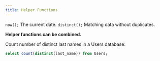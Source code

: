 ```yaml
---
title: Helper Functions
---
```


`now();` The current date.
`distinct();` Matching data without duplicates.

**Helper functions can be combined.**

Count number of distinct last names in a Users database:
```sql 
select count(distinct(last_name)) from Users;
```